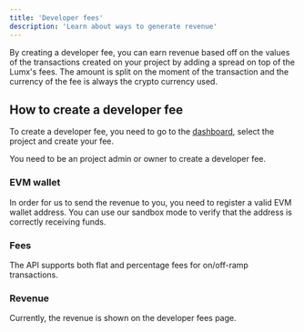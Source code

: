 ```yaml
---
title: 'Developer fees'
description: 'Learn about ways to generate revenue'
---
```


By creating a developer fee, you can earn revenue based off on the values of the transactions created on your project by adding a spread on top of the Lumx's fees. The amount is split on the moment of the transaction and the currency of the fee is always the crypto currency used.

## How to create a developer fee

To create a developer fee, you need to go to the [dashboard](https://dashboard.lumx.io/?to=%2Fsettings%2Fdeveloper-fees), select the project and create your fee.

<Note>You need to be an project admin or owner to create a developer fee.</Note>

### EVM wallet

In order for us to send the revenue to you, you need to register a valid EVM wallet address. You can use our sandbox mode to verify that the address is correctly receiving funds.

### Fees

The API supports both flat and percentage fees for on/off-ramp transactions.

### Revenue

Currently, the revenue is shown on the developer fees page.
